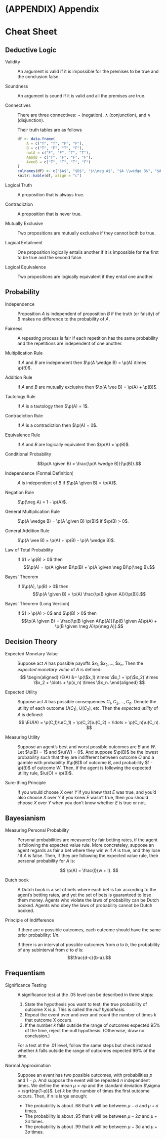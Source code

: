# (APPENDIX) Appendix {-}

# Cheat Sheet

## Deductive Logic {-}

Validity

:    An argument is valid if it is impossible for the premises to be true and the conclusion false.

Soundness

:    An argument is sound if it is valid and all the premises are true.

Connectives

:    There are three connectives: $\neg$ (negation), $\wedge$ (conjunction), and $\vee$ (disjunction).

    Their truth tables are as follows
    
    ```r
    df <- data.frame(
        A = c("T", "T", "F", "F"),
        B = c("T", "F", "T", "F"),
        notA = c("F", "F", "T", "T"),
        AandB = c("T", "F", "F", "F"),
        AveeB = c("T", "T", "T", "F")
    )
    colnames(df) <- c("$A$", "$B$", "$\\neg A$", "$A \\wedge B$", "$A \\vee B$")
    knitr::kable(df, align = "c")
    ```

Logical Truth

:    A proposition that is always true.

Contradiction

:    A proposition that is never true.

Mutually Exclusive

:    Two propositions are mutually exclusive if they cannot both be true.

Logical Entailment

:    One proposition logically entails another if it is impossible for the first to be true and the second false.

Logical Equivalence

:    Two propositions are logically equivalent if they entail one another.


## Probability {-}

Independence

:    Proposition $A$ is independent of proposition $B$ if the truth (or falsity) of $B$ makes no difference to the probability of $A$.

Fairness

:    A repeating process is fair if each repetition has the same probability and the repetitions are independent of one another.

Multiplication Rule

:    If $A$ and $B$ are independent then $\p(A \wedge B) = \p(A) \times \p(B)$.

Addition Rule

:    If $A$ and $B$ are mutually exclusive then $\p(A \vee B) = \p(A) + \p(B)$.

Tautology Rule

:    If $A$ is a tautology then $\p(A) = 1$.

Contradiction Rule

:    If $A$ is a contradiction then $\p(A) = 0$.

Equivalence Rule

:    If $A$ and $B$ are logically equivalent then $\p(A) = \p(B)$.

Conditional Probability

:    $$\p(A \given B) = \frac{\p(A \wedge B)}{\p(B)}.$$


Independence (Formal Definition)

:    $A$ is independent of $B$ if $\p(A \given B) = \p(A)$.

Negation Rule

:    $\p(\neg A) = 1 - \p(A)$.

General Multiplication Rule

:    $\p(A \wedge B) = \p(A \given B) \p(B)$ if $\p(B) > 0$.

General Addition Rule

:    $\p(A \vee B) = \p(A) + \p(B) - \p(A \wedge B)$.

Law of Total Probability

:    If $1 > \p(B) > 0$ then $$\p(A) = \p(A \given B)\p(B) + \p(A \given \neg B)\p(\neg B).$$

Bayes' Theorem

:    If $\p(A), \p(B) > 0$ then $$\p(A \given B) = \p(A) \frac{\p(B \given A)}{\p(B)}.$$

Bayes' Theorem (Long Version)

:    If $1 > \p(A) > 0$ and $\p(B) > 0$ then $$\p(A \given B) = \frac{\p(B \given A)\p(A)}{\p(B \given A)\p(A) + \p(B \given \neg A)\p(\neg A)}.$$


## Decision Theory {-}

Expected Monetary Value

:   Suppose act $A$ has possible payoffs $\$x_1, \$x_2, \ldots, \$x_n$. Then the *expected monetary value* of $A$ is defined:
$$
  \begin{aligned}
    \E(A) &= \p(\$x_1) \times \$x_1 + \p(\$x_2) \times \$x_2 + \ldots + \p(x_n) \times \$x_n.
  \end{aligned}
$$

Expected Utility

:   Suppose act $A$ has possible consequences $C_1, C_2, \ldots,C_n$. Denote the utility of each outcome $U(C_1)$, $U(C_2)$, etc. Then the *expected utility* of $A$ is defined:
$$ \EU(A) = \p(C_1)\u(C_1) + \p(C_2)\u(C_2) + \ldots + \p(C_n)\u(C_n). $$

Measuring Utility

:    Suppose an agent's best and worst possible outcomes are $B$ and $W$. Let $\u(B) = 1$ and $\u(W) = 0$. And suppose $\p(B)$ be the lowest probability such that they are indifferent between outcome $O$ and a gamble with probability $\p(B)$ of outcome $B$, and probability $1 - \p(B)$ of outcome $W$. Then, if the agent is following the expected utility rule, $\u(O) = \p(B)$.

Sure-thing Principle

:   If you would choose $X$ over $Y$ if you knew that $E$ was true, and you'd also choose $X$ over $Y$ if you knew $E$ wasn't true, then you should choose $X$ over $Y$ when you don't know whether $E$ is true or not.


## Bayesianism {-}

Measuring Personal Probability

:    Personal probabilities are measured by fair betting rates, if the agent is following the expected value rule. More concreteley, suppose an agent regards as fair a bet where they win $w$ if $A$ is true, and they lose $l$ if $A$ is false. Then, if they are following the expected value rule, their personal probability for $A$ is:

    $$ \p(A) = \frac{l}{w + l}. $$

Dutch book

:    A Dutch book is a set of bets where each bet is fair according to the agent's betting rates, and yet the set of bets is guaranteed to lose them money. Agents who violate the laws of probability can be Dutch booked. Agents who obey the laws of probability cannot be Dutch booked.

Principle of Indifference

:   If there are $n$ possible outcomes, each outcome should have the same prior probability: $1/n$.

    If there is an interval of possible outcomes from $a$ to $b$, the probability of any subinterval from $c$ to $d$ is: $$\frac{d-c}{b-a}.$$


## Frequentism {-}

Significance Testing

:    A significance test at the $.05$ level can be described in three steps:

    1. State the hypothesis you want to test: the true probability of outcome X is $p$. This is called the *null hypothesis*.
    2. Repeat the event over and over and count the number of times $k$ that outcome X occurs.
    3. If the number $k$ falls outside the range of outcomes expected $95\%$ of the time, reject the null hypothesis. (Otherwise, draw no conclusion.)
    
    For a test at the $.01$ level, follow the same steps but check instead whether $k$ falls outside the range of outcomes expected $99\%$ of the time.

Normal Approximation

:    Suppose an event has two possible outcomes, with probabilities $p$ and $1-p$. And suppose the event will be repeated $n$ independent times. We define the mean $\mu = np$ and the standard deviation $\sigma = \sqrt{np(1-p)}$. Let $k$ be the number of times the first outcome occurs. Then, if $n$ is large enough:

    - The probability is about $.68$ that $k$ will be between $\mu - \sigma$ and $\mu + \sigma$ times.
    - The probability is about $.95$ that $k$ will be between $\mu - 2\sigma$ and $\mu + 2\sigma$ times.
    - The probability is about $.99$ that $k$ will be between $\mu - 3\sigma$ and $\mu + 3\sigma$ times.